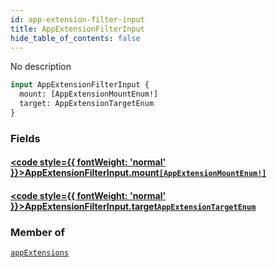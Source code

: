 ```yaml
---
id: app-extension-filter-input
title: AppExtensionFilterInput
hide_table_of_contents: false
---
```








No description

```graphql
input AppExtensionFilterInput {
  mount: [AppExtensionMountEnum!]
  target: AppExtensionTargetEnum
}
```


### Fields

#### [<code style={{ fontWeight: 'normal' }}>AppExtensionFilterInput.<b>mount</b></code>](#)<Bullet />[`[AppExtensionMountEnum!]`](../../../developer/api-reference/enums/app-extension-mount-enum) <Badge class="secondary" text="list"/> <Badge class="secondary" text="enum"/>
> 
> 

#### [<code style={{ fontWeight: 'normal' }}>AppExtensionFilterInput.<b>target</b></code>](#)<Bullet />[`AppExtensionTargetEnum`](../../../developer/api-reference/enums/app-extension-target-enum) <Badge class="secondary" text="enum"/>
> 
> 



### Member of

[`appExtensions`](../../../developer/api-reference/queries/app-extensions)  <Badge class="secondary" text="query"/>



